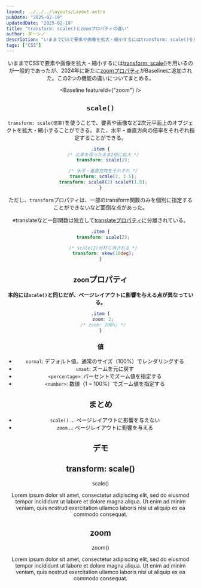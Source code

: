 ```yaml
---
layout: ../../../layouts/Layout.astro
pubDate: "2025-02-19"
updatedDate: "2025-02-19"
title: "transform: scale()とzoomプロパティの違い"
author: ダーシノ
description: "いままでCSSで要素や画像を拡大・縮小するにはtransform: scale()を用いるのが一般的であったが、2024年に新たにzoomプロパティがBaselineに追加された。この2つの機能の違いについてまとめる。"
tags: ["CSS"]
---
```



<Header {...frontmatter} />

いままでCSSで要素や画像を拡大・縮小するには[transform: scale()](https://developer.mozilla.org/ja/docs/Web/CSS/transform-function/scale)を用いるのが一般的であったが、2024年に新たに[zoomプロパティ](https://developer.mozilla.org/ja/docs/Web/CSS/zoom)がBaselineに追加された。この2つの機能の違いについてまとめる。

<Baseline featureId={"zoom"} />

## `scale()`

`transform: scale(倍率)`を使うことで、要素や画像など2次元平面上のオブジェクトを拡大・縮小することができる。また、水平・垂直方向の倍率をそれぞれ指定することができる。

```css
.item {
  /* 比率を保ったまま2倍に拡大 */
  transform: scale(2);

  /* 水平・垂直方向をそれぞれ */
  transform: scale(2, 1.5);
  transform: scaleX(2) scaleY(1.5);
}
```

ただし、`transform`プロパティは、一部のtransform関数のみを個別に指定することができないなど面倒な点があった。

※translateなど一部関数は独立して[translateプロパティ](https://developer.mozilla.org/ja/docs/Web/CSS/translate)に分離されている。

```css
.item {
  transform: scale(2);

  /* scale(2)が打ち消される */
  transform: skew(10deg);
}
```

## `zoom`プロパティ

**本的には`scale()`と同じだが、ページレイアウトに影響を与える点が異なっている。**

```css
.item {
  zoom: 2;
  /* zoom: 200%; */
}
```

### 値

- `normal`: デフォルト値。通常のサイズ（100%）でレンダリングする
- `unset`: ズームを元に戻す
- `<percentage>`: パーセントでズーム値を指定する
- `<number>`: 数値（1 = 100%）でズーム値を指定する


## まとめ

- `scale()` … ページレイアウトに影響を与えない
- `zoom` … ページレイアウトに影響を与える


## デモ

<section id="demo">
  <section class="scale">
    <h2>transform: scale()</h2>
    <div class="item">scale()</div>
    <p>Lorem ipsum dolor sit amet, consectetur adipiscing elit, sed do eiusmod tempor incididunt ut labore et dolore magna aliqua. Ut enim ad minim veniam, quis nostrud exercitation ullamco laboris nisi ut aliquip ex ea commodo consequat.</p>
  </section>
  <section class="zoom">
    <h2>zoom</h2>
    <div class="item">zoom()</div>
    <p>Lorem ipsum dolor sit amet, consectetur adipiscing elit, sed do eiusmod tempor incididunt ut labore et dolore magna aliqua. Ut enim ad minim veniam, quis nostrud exercitation ullamco laboris nisi ut aliquip ex ea commodo consequat.</p>
  </section>
</section>

<style>{`
#demo {
  display: flex;
  gap: 20px;
}

.item {
  display: inline-block;
  padding: 1rem;
  width: 100px;
  height: 100px;
  border: 4px solid;
  float: left;
}

.scale .item {
  transform-origin: top left;
  transform: scale(2);
}

.zoom .item {
  zoom: 2;
}
`}</style>

